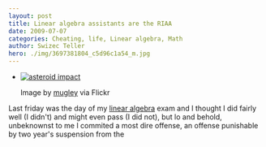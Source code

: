 ```yaml
---
layout: post
title: Linear algebra assistants are the RIAA
date: 2009-07-07
categories: Cheating, life, Linear algebra, Math
author: Swizec Teller
hero: ./img/3697381804_c5d96c1a54_m.jpg
---
```


-   [![asteroid impact](./img/3697381804_c5d96c1a54_m.jpg "asteroid impact")](http://www.flickr.com/photos/91256982@N00/3697381804/)

    Image by [mugley](http://www.flickr.com/photos/91256982@N00/3697381804/) via Flickr

Last friday was the day of my [linear algebra](http://en.wikipedia.org/wiki/Linear_algebra "Linear algebra") exam and I thought I did fairly well (I didn't) and might even pass (I did not), but lo and behold, unbeknownst to me I commited a most dire offense, an offense punishable by two year's suspension from the
